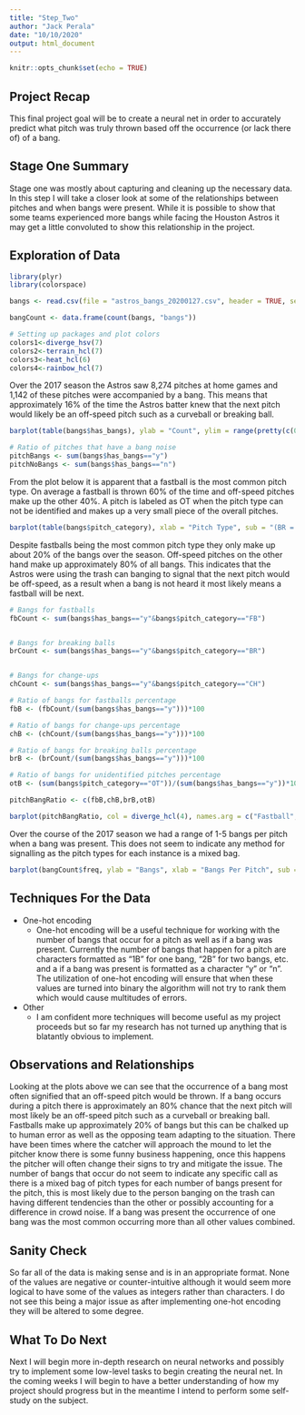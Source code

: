 ```yaml
---
title: "Step_Two"
author: "Jack Perala"
date: "10/10/2020"
output: html_document
---
```


```r
knitr::opts_chunk$set(echo = TRUE)
```
## Project Recap
This final project goal will be to create a neural net in order to accurately predict what pitch was truly thrown based off the occurrence (or lack there of) of a bang.

## Stage One Summary
Stage one was mostly about capturing and cleaning up the necessary data. In this step I will take a closer look at some of the relationships between pitches and when bangs were present. While it is possible to show that some teams experienced more bangs while facing the Houston Astros it may get a little convoluted to show this relationship in the project.

## Exploration of Data
```r
library(plyr)
library(colorspace)

bangs <- read.csv(file = "astros_bangs_20200127.csv", header = TRUE, sep = ",", dec = ".", na.strings = c(""))

bangCount <- data.frame(count(bangs, "bangs"))

# Setting up packages and plot colors
colors1<-diverge_hsv(7)
colors2<-terrain_hcl(7)
colors3<-heat_hcl(6)
colors4<-rainbow_hcl(7)
```

Over the 2017 season the Astros saw 8,274 pitches at home games and 1,142 of these pitches were accompanied by a bang. This means that approximately 16% of the time the Astros batter knew that the next pitch would likely be an off-speed pitch such as a curveball or breaking ball.
  
```r
barplot(table(bangs$has_bangs), ylab = "Count", ylim = range(pretty(c(0,8000))), col = terrain_hcl(2), names.arg = c("Bang", "No Bang"))
```

```r
# Ratio of pitches that have a bang noise
pitchBangs <- sum(bangs$has_bangs=="y")
pitchNoBangs <- sum(bangs$has_bangs=="n")
```

From the plot below it is apparent that a fastball is the most common pitch type. On average a fastball is thrown 60% of the time and off-speed pitches make up the other 40%. A pitch is labeled as OT when the pitch type can not be identified and makes up a very small piece of the overall pitches.

```r
barplot(table(bangs$pitch_category), xlab = "Pitch Type", sub = "(BR = breaking ball, CH = change-up, FB = fastball, OT = unidentified pitch)", ylab = "Pitch Count", col = c("lightblue","lightcoral", "olivedrab1","orchid1") ,ylim = range(pretty(c(0,7000))))
```

Despite fastballs being the most common pitch type they only make up about 20% of the bangs over the season. Off-speed pitches on the other hand make up approximately 80% of all bangs. This indicates that the Astros were using the trash can banging to signal that the next pitch would be off-speed, as a result when a bang is not heard it most likely means a fastball will be next.

```r
# Bangs for fastballs
fbCount <- sum(bangs$has_bangs=="y"&bangs$pitch_category=="FB")


# Bangs for breaking balls
brCount <- sum(bangs$has_bangs=="y"&bangs$pitch_category=="BR")


# Bangs for change-ups
chCount <- sum(bangs$has_bangs=="y"&bangs$pitch_category=="CH")

# Ratio of bangs for fastballs percentage
fbB <- (fbCount/(sum(bangs$has_bangs=="y")))*100

# Ratio of bangs for change-ups percentage
chB <- (chCount/(sum(bangs$has_bangs=="y")))*100

# Ratio of bangs for breaking balls percentage
brB <- (brCount/(sum(bangs$has_bangs=="y")))*100

# Ratio of bangs for unidentified pitches percentage
otB <- (sum(bangs$pitch_category=="OT"))/(sum(bangs$has_bangs=="y"))*100

pitchBangRatio <- c(fbB,chB,brB,otB)

barplot(pitchBangRatio, col = diverge_hcl(4), names.arg = c("Fastball", "Change-up", "Breaking Ball", "Unidentified"), xlab = "Pitch Type", ylab = "Percentage", ylim = c(0, 70))
```

Over the course of the 2017 season we had a range of 1-5 bangs per pitch when a bang was present. This does not seem to indicate any method for signalling as the pitch types for each instance is a mixed bag.

```r
barplot(bangCount$freq, ylab = "Bangs", xlab = "Bangs Per Pitch", sub = "(No Bangs > 7,000)", names.arg = c("1B", "2B", "3B", "4B", "5B", "No Bang"), ylim = c(0,1000), las = 2, col = colors3)
```

## Techniques For the Data
* One-hot encoding
  + One-hot encoding will be a useful technique for working with the number of 
  bangs that occur for a pitch as well as if a bang was present. Currently
  the number of bangs that happen for a pitch are characters formatted as "1B"
  for one bang, "2B" for two bangs, etc. and a if a bang was present is formatted
  as a character "y" or "n". The utilization of one-hot encoding will ensure that when these values are turned into binary the algorithm will not try to rank them which would cause multitudes of errors.

* Other
  + I am confident more techniques will become useful as my project proceeds but so far my research has not turned up anything that is blatantly obvious to implement.
  
  
## Observations and Relationships
Looking at the plots above we can see that the occurrence of a bang most often signified that an off-speed pitch would be thrown. If a bang occurs during a pitch there is approximately an 80% chance that the next pitch will most likely be an off-speed pitch such as a curveball or breaking ball. Fastballs make up approximately 20% of bangs but this can be chalked up to human error as well as the opposing team adapting to the situation. There have been times where the catcher will approach the mound to let the pitcher know there is some funny business happening, once this happens the pitcher will often change their signs to try and mitigate the issue. The number of bangs that occur do not seem to indicate any specific call as there is a mixed bag of pitch types for each number of bangs present for the pitch, this is most likely due to the person banging on the trash can having different tendencies than the other or possibly accounting for a difference in crowd noise. If a bang was present the occurrence of one bang was the most common occurring more than all other values combined.

## Sanity Check
So far all of the data is making sense and is in an appropriate format. None of the values are negative or counter-intuitive although it would seem more logical to have some of the values as integers rather than characters. I do not see this being a major issue as after implementing one-hot encoding they will be altered to some degree.

## What To Do Next
Next I will begin more in-depth research on neural networks and possibly try to implement some low-level tasks to begin creating the neural net. In the coming weeks I will begin to have a better understanding of how my project should progress but in the meantime I intend to perform some self-study on the subject.